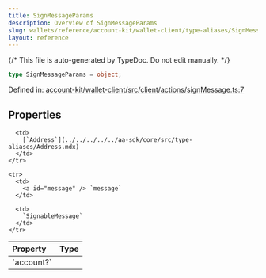 ```yaml
---
title: SignMessageParams
description: Overview of SignMessageParams
slug: wallets/reference/account-kit/wallet-client/type-aliases/SignMessageParams
layout: reference
---
```


{/* This file is auto-generated by TypeDoc. Do not edit manually. */}

```ts
type SignMessageParams = object;
```

Defined in: [account-kit/wallet-client/src/client/actions/signMessage.ts:7](https://github.com/alchemyplatform/aa-sdk/blob/dc58c113ff1eeb06d4b3f76c505cbbaad47db8fc/account-kit/wallet-client/src/client/actions/signMessage.ts#L7)

## Properties

<table>
  <thead>
    <tr>
      <th align="left">Property</th>
      <th align="left">Type</th>
    </tr>
  </thead>

  <tbody>
    <tr>
      <td>
        <a id="account" /> `account?`
      </td>

      <td>
        [`Address`](../../../../../aa-sdk/core/src/type-aliases/Address.mdx)
      </td>
    </tr>

    <tr>
      <td>
        <a id="message" /> `message`
      </td>

      <td>
        `SignableMessage`
      </td>
    </tr>

  </tbody>
</table>
